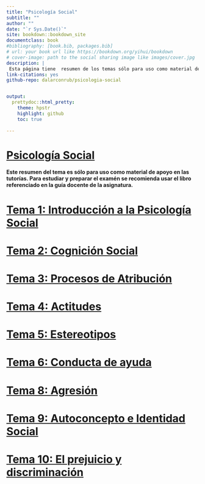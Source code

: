 ```yaml
--- 
title: "Psicología Social"
subtitle: ""
author: ""
date: "`r Sys.Date()`"
site: bookdown::bookdown_site
documentclass: book
#bibliography: [book.bib, packages.bib]
# url: your book url like https://bookdown.org/yihui/bookdown
# cover-image: path to the social sharing image like images/cover.jpg
description: |
 Esta página tiene  resumen de los temas sólo para uso como material de apoyo en las tutorías. Para estudiar y preparar el examén  se recomienda usar el libro referenciado en la guía de la asignatura.
link-citations: yes
github-repo: dalarconrub/psicologia-social


output:
  prettydoc::html_pretty:
    theme: hpstr
    highlight: github
    toc: true
   
---
```



# [Psicología Social](https://dalarconrub.github.io/psicologia-social/)

**Este resumen del tema es sólo para uso como material de apoyo en las tutorías. Para estudiar y preparar el examén  se recomienda usar el libro referenciado en la guía docente de la asignatura.**



# [Tema 1: Introducción a la Psicología Social](https://dalarconrub.github.io/psicologia-social-tema-1/)

# [Tema 2: Cognición Social](https://dalarconrub.github.io/psicologia-social-tema-2/)

# [Tema 3: Procesos de Atribución](https://dalarconrub.github.io/psicologia-social-tema-3/)

# [Tema 4: Actitudes](https://dalarconrub.github.io/psicologia-social-tema-4/)

# [Tema 5: Estereotipos](https://dalarconrub.github.io/psicologia-social-tema-5/)

# [Tema 6: Conducta de ayuda](https://dalarconrub.github.io/psicologia-social-tema-6/)

# [Tema 8: Agresión](https://dalarconrub.github.io/psicologia-social-tema-8/)

# [Tema 9: Autoconcepto e Identidad Social](https://dalarconrub.github.io/psicologia-social-tema-9/)

# [Tema 10: El prejuicio y discriminación](https://dalarconrub.github.io/psicologia-social-tema-10/)
